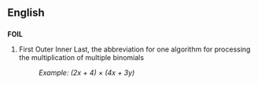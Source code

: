 ==English==
==={{initialism}}===
'''FOIL'''

# First Outer Inner Last, the abbreviation for one algorithm for processing the multiplication of multiple binomials
#:''Example:  (2x + 4) &times; (4x + 3y)''